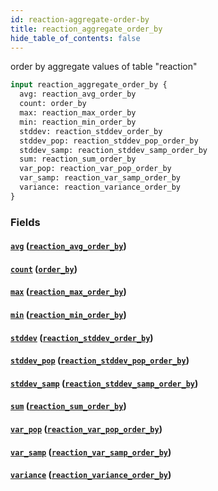 ```yaml
---
id: reaction-aggregate-order-by
title: reaction_aggregate_order_by
hide_table_of_contents: false
---
```


order by aggregate values of table "reaction"

```graphql
input reaction_aggregate_order_by {
  avg: reaction_avg_order_by
  count: order_by
  max: reaction_max_order_by
  min: reaction_min_order_by
  stddev: reaction_stddev_order_by
  stddev_pop: reaction_stddev_pop_order_by
  stddev_samp: reaction_stddev_samp_order_by
  sum: reaction_sum_order_by
  var_pop: reaction_var_pop_order_by
  var_samp: reaction_var_samp_order_by
  variance: reaction_variance_order_by
}
```

### Fields

#### [`avg`](#) ([`reaction_avg_order_by`](../inputs/reaction-avg-order-by))

#### [`count`](#) ([`order_by`](../enums/order-by))

#### [`max`](#) ([`reaction_max_order_by`](../inputs/reaction-max-order-by))

#### [`min`](#) ([`reaction_min_order_by`](../inputs/reaction-min-order-by))

#### [`stddev`](#) ([`reaction_stddev_order_by`](../inputs/reaction-stddev-order-by))

#### [`stddev_pop`](#) ([`reaction_stddev_pop_order_by`](../inputs/reaction-stddev-pop-order-by))

#### [`stddev_samp`](#) ([`reaction_stddev_samp_order_by`](../inputs/reaction-stddev-samp-order-by))

#### [`sum`](#) ([`reaction_sum_order_by`](../inputs/reaction-sum-order-by))

#### [`var_pop`](#) ([`reaction_var_pop_order_by`](../inputs/reaction-var-pop-order-by))

#### [`var_samp`](#) ([`reaction_var_samp_order_by`](../inputs/reaction-var-samp-order-by))

#### [`variance`](#) ([`reaction_variance_order_by`](../inputs/reaction-variance-order-by))
